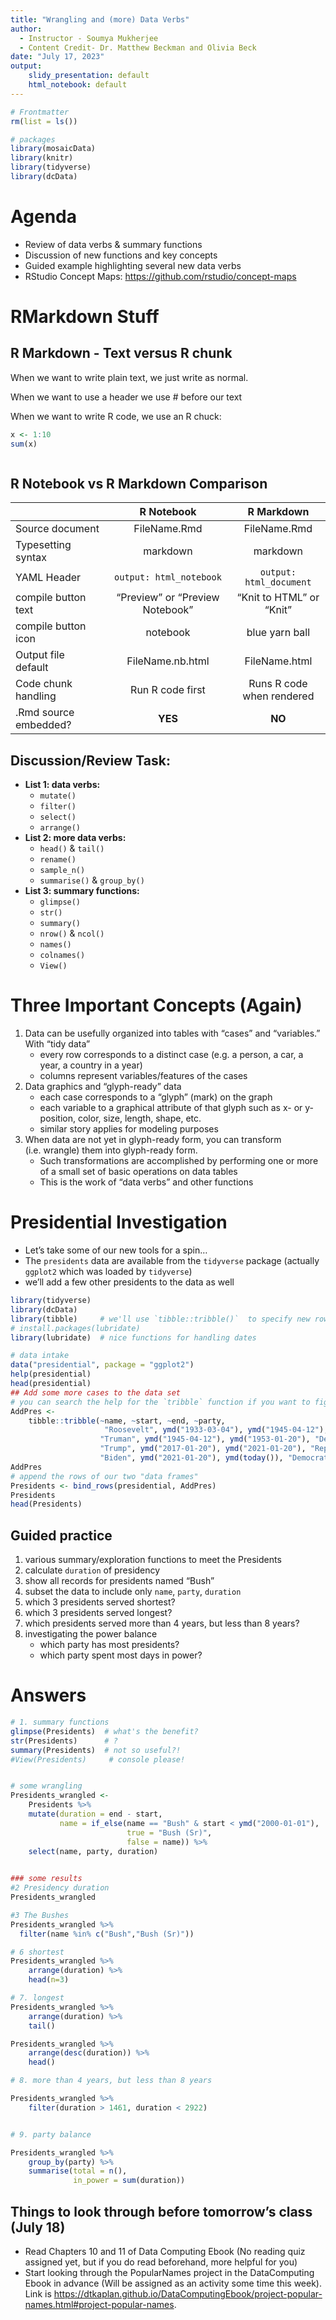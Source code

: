 ```yaml
---
title: "Wrangling and (more) Data Verbs"
author: 
  - Instructor - Soumya Mukherjee
  - Content Credit- Dr. Matthew Beckman and Olivia Beck
date: "July 17, 2023"
output: 
    slidy_presentation: default
    html_notebook: default
---
```



```r
# Frontmatter
rm(list = ls())

# packages
library(mosaicData)
library(knitr)
library(tidyverse)
library(dcData)

```


# Agenda

- Review of data verbs & summary functions
- Discussion of new functions and key concepts
- Guided example highlighting several new data verbs
- RStudio Concept Maps: <https://github.com/rstudio/concept-maps>


# RMarkdown Stuff

## R Markdown - Text versus R chunk

When we want to write plain text, we just write as normal. 

When we want to use a header we use # before our text 

When we want to write R code, we use an R chuck:

```r
x <- 1:10
sum(x)
```

```r

```






## R Notebook vs R Markdown Comparison

  |                  |  R Notebook            |  R Markdown      |
  |:-----------------|:----------------------:|:----------------:|
  | Source document  | FileName.Rmd           | FileName.Rmd     |
  | Typesetting syntax | markdown             | markdown   |
  | YAML Header      | `output: html_notebook` | `output: html_document`  |
  | compile button text | "Preview" or "Preview Notebook" | "Knit to HTML" or "Knit" |
  | compile button icon  |  notebook         | blue yarn ball  |
  | Output file default  | FileName.nb.html  | FileName.html  |
  | Code chunk handling  | Run R code first  | Runs R code when rendered |
  | .Rmd source embedded? | **YES**              | **NO**    |

## Discussion/Review Task: 

- **List 1: data verbs:**
    - `mutate()`
    - `filter()`
    - `select()`
    - `arrange()`
- **List 2: more data verbs:**
    - `head()` & `tail()`
    - `rename()`
    - `sample_n()`
    - `summarise()` & `group_by()`
- **List 3: summary functions:**
    - `glimpse()`
    - `str()`
    - `summary()`
    - `nrow()` & `ncol()`
    - `names()`
    - `colnames()`
    - `View()` 


# Three Important Concepts (Again)

1. Data can be usefully organized into tables with "cases" and "variables."  With "tidy data"
    - every row corresponds to a distinct case (e.g. a person, a car, a year, a country in a year) 
    - columns represent variables/features of the cases

#. Data graphics and "glyph-ready" data
    - each case corresponds to a "glyph" (mark) on the graph
    - each variable to a graphical attribute of that glyph such as x- or y-position, color, size, length, shape, etc. 
    - similar story applies for modeling purposes

#. When data are not yet in glyph-ready form, you can transform (i.e. wrangle) them into glyph-ready form.  
    - Such transformations are accomplished by performing one or more of a small set of basic operations on data tables
    - This is the work of "data verbs" and other functions



# Presidential Investigation 

- Let's take some of our new tools for a spin...
- The `presidents` data are available from the `tidyverse` package (actually `ggplot2` which was loaded by `tidyverse`)
- we'll add a few other presidents to the data as well

```r
library(tidyverse)
library(dcData)
library(tibble)     # we'll use `tibble::tribble()`  to specify new rows 
# install.packages(lubridate)
library(lubridate)  # nice functions for handling dates

# data intake
data("presidential", package = "ggplot2")
help(presidential)
head(presidential)
## Add some more cases to the data set 
# you can search the help for the `tribble` function if you want to figure it out what's happening
AddPres <- 
    tibble::tribble(~name, ~start, ~end, ~party,
                     "Roosevelt", ymd("1933-03-04"), ymd("1945-04-12"), "Democratic",
                    "Truman", ymd("1945-04-12"), ymd("1953-01-20"), "Democratic",
                    "Trump", ymd("2017-01-20"), ymd("2021-01-20"), "Republican", 
                    "Biden", ymd("2021-01-20"), ymd(today()), "Democratic")
AddPres
# append the rows of our two "data frames"
Presidents <- bind_rows(presidential, AddPres)
Presidents
head(Presidents)
```


## Guided practice 

1. various summary/exploration functions to meet the Presidents
2. calculate `duration` of presidency 
3. show all records for presidents named "Bush"
4. subset the data to include only `name`, `party`, `duration`
5. which 3 presidents served shortest?
6. which 3 presidents served longest?
7. which presidents served more than 4 years, but less than 8 years?
8. investigating the power balance
   - which party has most presidents?
   - which party spent most days in power?


# Answers 

```r
# 1. summary functions
glimpse(Presidents)  # what's the benefit?
str(Presidents)      # ?
summary(Presidents)  # not so useful?!
#View(Presidents)     # console please!


# some wrangling 
Presidents_wrangled <- 
    Presidents %>%
    mutate(duration = end - start,                                     # 2
           name = if_else(name == "Bush" & start < ymd("2000-01-01"),  # 3
                          true = "Bush (Sr)", 
                          false = name)) %>%
    select(name, party, duration)                                      # 4
    

### some results
#2 Presidency duration
Presidents_wrangled

#3 The Bushes
Presidents_wrangled %>%
  filter(name %in% c("Bush","Bush (Sr)"))

# 6 shortest
Presidents_wrangled %>%
    arrange(duration) %>%
    head(n=3)

# 7. longest  
Presidents_wrangled %>%
    arrange(duration) %>%
    tail()

Presidents_wrangled %>%
    arrange(desc(duration)) %>%
    head()

# 8. more than 4 years, but less than 8 years

Presidents_wrangled %>%
    filter(duration > 1461, duration < 2922)


# 9. party balance

Presidents_wrangled %>%
    group_by(party) %>%
    summarise(total = n(), 
              in_power = sum(duration))
```

## Things to look through before tomorrow's class (July 18)
- Read Chapters 10 and 11 of Data Computing Ebook (No reading quiz assigned yet, but if you do read beforehand, more helpful for you)
- Start looking through the PopularNames project in the DataComputing Ebook in advance (Will be assigned as an activity some time this week). Link is <https://dtkaplan.github.io/DataComputingEbook/project-popular-names.html#project-popular-names>.